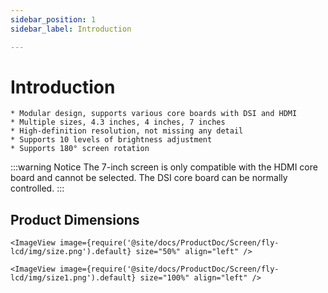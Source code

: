 ```yaml
---
sidebar_position: 1
sidebar_label: Introduction

---
```




# Introduction

    * Modular design, supports various core boards with DSI and HDMI
    * Multiple sizes, 4.3 inches, 4 inches, 7 inches
    * High-definition resolution, not missing any detail
    * Supports 10 levels of brightness adjustment
    * Supports 180° screen rotation

:::warning Notice
The 7-inch screen is only compatible with the HDMI core board and cannot be selected. The DSI core board can be normally controlled.
:::

## Product Dimensions

    <ImageView image={require('@site/docs/ProductDoc/Screen/fly-lcd/img/size.png').default} size="50%" align="left" />

    <ImageView image={require('@site/docs/ProductDoc/Screen/fly-lcd/img/size1.png').default} size="100%" align="left" />